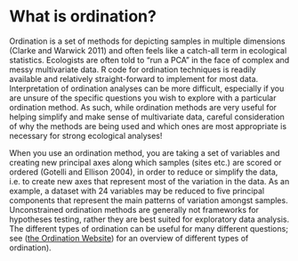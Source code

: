 # What is ordination?

Ordination is a set of methods for depicting samples in multiple
dimensions (Clarke and Warwick 2011) and often feels like a catch-all
term in ecological statistics. Ecologists are often told to "run a PCA"
in the face of complex and messy multivariate data. R code for
ordination techniques is readily available and relatively
straight-forward to implement for most data. Interpretation of
ordination analyses can be more difficult, especially if you are unsure
of the specific questions you wish to explore with a particular
ordination method. As such, while ordination methods are very useful for
helping simplify and make sense of multivariate data, careful
consideration of why the methods are being used and which ones are most
appropriate is necessary for strong ecological analyses!

When you use an ordination method, you are taking a set of variables and
creating new principal axes along which samples (sites etc.) are scored
or ordered (Gotelli and Ellison 2004), in order to reduce or simplify
the data, i.e. to create new axes that represent most of the variation
in the data. As an example, a dataset with 24 variables may be reduced
to five principal components that represent the main patterns of
variation amongst samples. Unconstrained ordination methods are
generally not frameworks for hypotheses testing, rather they are best
suited for exploratory data analysis. The different types of ordination
can be useful for many different questions; see ([the Ordination
Website](http://ordination.okstate.edu/)) for an overview of different
types of ordination).